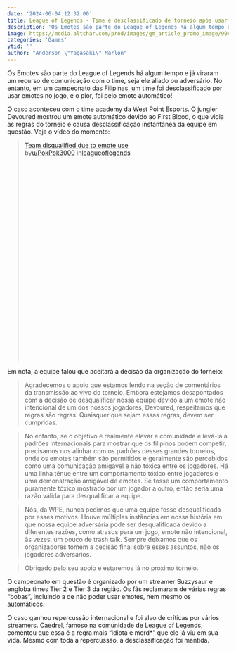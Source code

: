 ```yaml
---
date: '2024-06-04:12:32:00'
title: League of Legends - Time é desclassificado de torneio após usar emotes
description: 'Os Emotes são parte do League of Legends há algum tempo e já viraram um recurso de comunicação com o time, seja ele aliado ou adversário. No entanto, em um campeonato das Filipinas, um time foi desclassificado por usar emotes no jogo, e o pior, foi pelo emote automático!'
image: https://media.altchar.com/prod/images/gm_article_promo_image/90cad992ae3d-lol-bonk-emote.jpg
categories: 'Games'
ytid: ''
author: "Anderson \"Yagasaki\" Marlon"
---
```


Os Emotes são parte do League of Legends há algum tempo e já viraram um recurso de comunicação com o time, seja ele aliado ou adversário. No entanto, em um campeonato das Filipinas, um time foi desclassificado por usar emotes no jogo, e o pior, foi pelo emote automático!

O caso aconteceu com o time academy da West Point Esports. O jungler Devoured mostrou um emote automático devido ao First Blood, o que viola as regras do torneio e causa desclassificação instantânea da equipe em questão. Veja o vídeo do momento:

<blockquote class="reddit-embed-bq" style="height:500px" data-embed-height="524"><a href="https://www.reddit.com/r/leagueoflegends/comments/1d5n8xp/team_disqualified_due_to_emote_use/">Team disqualified due to emote use</a><br> by<a href="https://www.reddit.com/user/PokPok3000/">u/PokPok3000</a> in<a href="https://www.reddit.com/r/leagueoflegends/">leagueoflegends</a></blockquote><script async="" src="https://embed.reddit.com/widgets.js" charset="UTF-8"></script>

Em nota, a equipe falou que aceitará a decisão da organização do torneio:

> Agradecemos o apoio que estamos lendo na seção de comentários da transmissão ao vivo do torneio. Embora estejamos desapontados com a decisão de desqualificar nossa equipe devido a um emote não intencional de um dos nossos jogadores, Devoured, respeitamos que regras são regras. Quaisquer que sejam essas regras, devem ser cumpridas.

> No entanto, se o objetivo é realmente elevar a comunidade e levá-la a padrões internacionais para mostrar que os filipinos podem competir, precisamos nos alinhar com os padrões desses grandes torneios, onde os emotes também são permitidos e geralmente são percebidos como uma comunicação amigável e não tóxica entre os jogadores. Há uma linha tênue entre um comportamento tóxico entre jogadores e uma demonstração amigável de emotes. Se fosse um comportamento puramente tóxico mostrado por um jogador a outro, então seria uma razão válida para desqualificar a equipe.

> Nós, da WPE, nunca pedimos que uma equipe fosse desqualificada por esses motivos. Houve múltiplas instâncias em nossa história em que nossa equipe adversária pode ser desqualificada devido a diferentes razões, como atrasos para um jogo, emote não intencional, às vezes, um pouco de trash talk. Sempre deixamos que os organizadores tomem a decisão final sobre esses assuntos, não os jogadores adversários.

> Obrigado pelo seu apoio e estaremos lá no próximo torneio.

O campeonato em questão é organizado por um streamer Suzzysaur e engloba times Tier 2 e Tier 3 da região. Os fãs reclamaram de várias regras “bobas”, incluindo a de não poder usar emotes, nem mesmo os automáticos.

O caso ganhou repercussão internacional e foi alvo de críticas por vários streamers. Caedrel, famoso na comunidade de League of Legends, comentou que essa é a regra mais “idiota e merd*” que ele já viu em sua vida. Mesmo com toda a repercussão, a desclassificação foi mantida.
